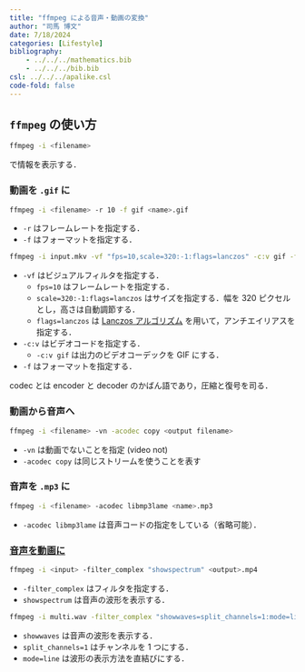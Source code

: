 ```yaml
---
title: "ffmpeg による音声・動画の変換"
author: "司馬 博文"
date: 7/18/2024
categories: [Lifestyle]
bibliography: 
    - ../../../mathematics.bib
    - ../../../bib.bib
csl: ../../../apalike.csl
code-fold: false
---
```


## `ffmpeg` の使い方

```zsh
ffmpeg -i <filename>
```

で情報を表示する．

### 動画を `.gif` に

```zsh
ffmpeg -i <filename> -r 10 -f gif <name>.gif
```

* `-r` はフレームレートを指定する．
* `-f` はフォーマットを指定する．

::: {.callout-important title="注" collapse="true" icon="false"}

```zsh
ffmpeg -i input.mkv -vf "fps=10,scale=320:-1:flags=lanczos" -c:v gif -f gif output.gif
```

* `-vf` はビジュアルフィルタを指定する．
  * `fps=10` はフレームレートを指定する．
  * `scale=320:-1:flags=lanczos` はサイズを指定する．幅を 320 ピクセルとし，高さは自動調節する．
  * `flags=lanczos` は [Lanczos アルゴリズム](https://ja.wikipedia.org/wiki/ランチョス法) を用いて，アンチエイリアスを指定する．
* `-c:v` はビデオコードを指定する．
  * `-c:v gif` は出力のビデオコーデックを GIF にする．
* `-f` はフォーマットを指定する．

codec とは encoder と decoder のかばん語であり，圧縮と復号を司る．

:::

### 動画から音声へ

```zsh
ffmpeg -i <filename> -vn -acodec copy <output filename>
```

* `-vn` は動画でないことを指定 (video not)
* `-acodec copy` は同じストリームを使うことを表す

### 音声を `.mp3` に

```zsh
ffmpeg -i <filename> -acodec libmp3lame <name>.mp3
```

* `-acodec libmp3lame` は音声コードの指定をしている（省略可能）．

### [音声を動画に](https://qiita.com/n-taishi/items/9659dc12c1300c2f00eb)

```zsh
ffmpeg -i <input> -filter_complex "showspectrum" <output>.mp4
```

* `-filter_complex` はフィルタを指定する．
* `showspectrum` は音声の波形を表示する．

::: {.callout-important title="種々の設定" collapse="true" icon="false"}

```zsh
ffmpeg -i multi.wav -filter_complex "showwaves=split_channels=1:mode=line" multi_waves.gif
```

* `showwaves` は音声の波形を表示する．
* `split_channels=1` はチャンネルを 1 つにする．
* `mode=line` は波形の表示方法を直結びにする．

:::
